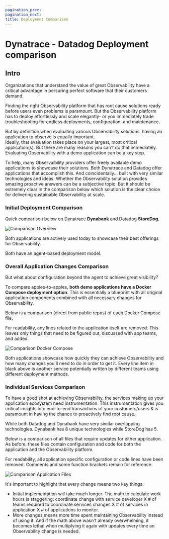 ```yaml
---
pagination_prev:
pagination_next:
title: Deployment Comparison
---
```


# Dynatrace - Datadog Deployment comparison

## Intro

Organizations that understand the value of great Observability have a critical advantage in persuring perfect software that their customers demand.

Finding the right Observability platform that has root cause solutions ready before users even problems is paramount. But the Observability platform has to deploy effortlessly and scale elegantly- or you immediately trade troubleshooting for endless deployments, configuration, and maintenance.

But by definition when evaluating various Observability solutions, having an application to observe is equally important.  
Ideally, that evaluation takes place on your largest, most critical application(s). But there are many reasons you can't do that immediately. Evaluating Observability with a demo application can be a key step.

To help, many Observaibility providers offer freely available demo applications to showcase their solutions. Both Dynatrace and Datadog offer applications that accomplish this. And coincidentally... built with very similar technologies and ideas.
Whether the Observability solution provides amazing proactive answers can be a subjective topic. But it should be extremely clear in the comparison below which solution is the clear choice for delivering sustainable Observability at scale.

### Initial Deployment Comparison

Quick comparison below on Dynatrace **Dynabank** and Datadog **StoreDog**.

![Comparison Overview](/img/compare1.png)

Both applications are actively used today to showcase their best offerings for Observability.

Both have an agent-based deployment model.

### Overall Application Changes Comparison

But what about configuration beyond the agent to achieve great visibility?

To compare apples-to-apples, **both demo applications have a Docker Compose deployment option**. This is essentially a blueprint with all original application components combined with all necessary changes for Observability.

Below is a comparison (direct from public repos) of each Docker Compose file.

For readability, any lines related to the application itself are removed. This leaves only things that need to be figured out, discussed with app teams, and added.

![Comparison Docker Compose](/img/compare2.png)

Both applications showcase how quickly they can achieve Observability and how many changes you'll need to do in order to get it. Every line item in black above is another service potentially written by different teams using different deployment methods.

### Individual Services Comparison

To have a good shot at achieving Observability, the services making up your application ecosystem need instrumentation. This instrumentation gives you critical insights into end-to-end transactions of your customers/users & is paramount in having the chance to proactively find root cause.

While both Datadog and Dynabank have very similar overlapping technologies. Dynabank has 8 unique technologies while StoreDog has 5.

Below is a comparison of all files that require updates for either application. As before, these files contain configuration and code for both the application and the Observability platform.

For readability, all application specific configuration or code lines have been removed. Comments and some function brackets remain for reference.

![Comparison Application Files](/img/compare3.png)

It's important to highlight that every change means two key things:

- Initial implementation will take much longer. The math to calculate work hours is staggering: coordinate change with service developer X # of teams required to coordinate services changes X # of services in application X # of applications to monitor.
- More changes means more time spent maintaining Observability instead of using it. And if the math above wasn't already overwhelming, it becomes lethal when multiplying it again with updates every time an Observability change is needed.
